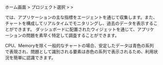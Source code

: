 ホーム画面 > プロジェクト選択 > <Cmdname sid="dashboard" className="uitext" /> > <Cmdname sid="application_dashboard" className="uitext" />

<InDoc product="java,nodejs,golang"><ImgLang img='apm-dashboard.png' desc='アプリケーション'/></InDoc>

<InDoc product="php,python,dotnet"><ImgLang img='apm-dashboard02.png' desc='アプリケーション'/></InDoc>

<Cmdname sid="application_dashboard" className="uitext" />では、アプリケーションの主な指標をエージェントを通じて収集します。また、チャートを構成してリアルタイムでモニタリングし、過去のデータを表示することができます。 ダッシュボードに配置されたウィジェットを通じて、アプリケーションの問題を素早く特定して調査することができます。

CPU、Memoryを除く一般的なチャートの場合、安定したデータは青色の系列で表現され、問題として識別される要素は赤色の系列で表示されるため、利用状況を簡単に認識できます。
